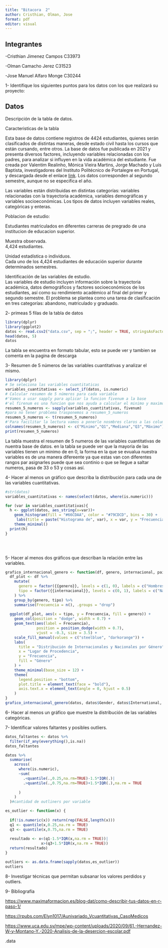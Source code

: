 ```yaml
---
title: "Bitacora  2"
author: Cristhian, Olman, Jose
format: pdf
editor: visual
---
```


## Integrantes

-Cristhian Jimenez Campos C33973

-Olman Camacho Jerez C31523

-Jose Manuel Alfaro Monge C30244

1- Identifique los siguientes puntos para los datos con los que realizará su proyecto:

## Datos

Descripción de la tabla de datos.

Caracteristicas de la tabla

Esta base de datos contiene registros de 4424 estudiantes, quienes serán clasificados de distintas maneras, desde estado civil hasta los cursos que están cursando, entre otros. La base de datos fue publicada en 2021 y presenta diversos factores, incluyendo variables relacionadas con los padres, para analizar si influyen en la vida académica del estudiante. Fue creada por Valentim Realinho, Mónica Vieira Martins, Jorge Machado y Luís Baptista, investigadores del Instituto Politécnico de Portalegre en Portugal, y descargada desde el enlace [link](https://archive.ics.uci.edu/dataset/697/predict+students+dropout+and+academic+success). Los datos corresponden al segundo semestre, aunque no se especifica el año.

Las variables están distribuidas en distintas categorías: variables relacionadas con la trayectoria académica, variables demográficas y variables socioeconómicas. Los tipos de datos incluyen variables reales, categóricas y enteras.

Poblacion de estudio:

Estudiantes matriculados en diferentes carreras de pregrado de una institucion de educacion superior.

Muestra observada.\
4,424 estudiantes.

Unidad estadística o individuos.\
Cada uno de los 4,424 estudiantes de educación superior durante determinados semestres.

Identificación de las variables de estudio.\
Las variables de estudio incluyen información sobre la trayectoria académica, datos demográficos y factores socioeconómicos de los estudiantes, así como su rendimiento académico al final del primer y segundo semestre. El problema se plantea como una tarea de clasificación en tres categorías: abandono, matriculado y graduado.

2- primeas 5 filas de la tabla de datos\

```r
library(dplyr)
library(ggplot2)
datos <- read.csv2("data.csv", sep = ";", header = TRUE, stringsAsFactors = FALSE)
head(datos, 5)
datos
```

La tabla se encuentra en formato tabular, esto se puede ver y tambien se comenta en la pagina de descarga

3- Resumen de 5 números de las variables cuantitativas y analizar el mismo.

```r
library(dplyr)
# Se seleciona las variables cuantitaticas
variables_cuantitativas <- select_if(datos, is.numeric)
# Calcular resumen de 5 números para cada variable
#'Vamos a usar sapply para aplicar la funcion fivenum a la base
#'el firenum es una funcion que nos ayuda a calcular el minimo y maximo, los Q1 y Q3, ademas de eso la mediana 
resumen_5_numeros <- sapply(variables_cuantitativas, fivenum)
#para no tener problema trasponemos a resumen_5_numeros
resumen_5_numeros <- t(resumen_5_numeros)
#'Para facilitar la lectura vamos a ponerle nosmbres claros a las columnas
colnames(resumen_5_numeros) <- c("Minimo","Q1","Mediana","Q3","Máximo")
print(resumen_5_numeros)

```

La tabla muestra el resumen de 5 numeros de las variables cuantitativas de nuentra base de datos. en la tabla se puede ver que la mayoria de las variables tienen un minimo de en 0, la forma en la que se evualua nuestra variables es de una manera difereente ya que estas van con diferentes rangos par asignarles puede que sea continio o que se llegue a saltar numeros, pasa de 33 o 53 y cosas así.

4- Hacer al menos un gráfico que describa la distribución para cada una de las variables cuantitativas. 

```r

#str(datos)
variables_cuantitativas <- names(select(datos, where(is.numeric)))

for (var in variables_cuantitativas){
  h <- ggplot(datos, aes_string(x=var))+
    geom_histogram(fill = "#66CDAA", color = "#79CDCD", bins = 30) +
     labs(title = paste("Histograma de", var), x = var, y = "Frecuencia") +
    theme_minimal()
  print(h)
}
  

```

\

5- Hacer al menos dos gráficos que describan la relación entre las variables.

```r
grafico_internacional_genero <- function(df, genero, internacional, pais) {
  df_plot <- df %>%
    mutate(
      genero = factor({{genero}}, levels = c(1, 0), labels = c("Hombres", "Mujeres")),
      tipo = factor({{internacional}}, levels = c(0, 1), labels = c("Nacional", "Internacional"))
    ) %>%
    group_by(genero, tipo) %>%
    summarise(Frecuencia = n(), .groups = "drop")
  
  ggplot(df_plot, aes(x = tipo, y = Frecuencia, fill = genero)) +
    geom_col(position = "dodge", width = 0.7) +
    geom_text(aes(label = Frecuencia),
              position = position_dodge(width = 0.7),
              vjust = -0.3, size = 3.5) +
    scale_fill_manual(values = c("steelblue", "darkorange")) +
    labs(
      title = "Distribución de Internacionales y Nacionales por Género",
      x = "Lugar de Procedencia",
      y = "Frecuencia",
      fill = "Género"
    ) +
    theme_minimal(base_size = 12) +
    theme(
      legend.position = "bottom",
      plot.title = element_text(face = "bold"),
      axis.text.x = element_text(angle = 0, hjust = 0.5)
    )
}
grafico_internacional_genero(datos, datos$Gender, datos$International, datos$Nacionality)
```

6- Hacer al menos un gráfico que muestre la distribución de las variables categóricas.

7- Identificar valores faltantes y posibles outliers.

```r
datos_faltantes <- datos %>% 
  filter(if_any(everything(),is.na))
datos_faltantes

datos %>% 
  summarise(
    across(
      where(is.numeric),
      ~sum(
        .<quantile(.,0.25,na.rm=TRUE)-1.5*IQR(.)|
        .>quantile(.,0.75,na.rm=TRUE)+1.5*IQR(.),na.rm = TRUE
        
      )
    )
  )#cantidad de outliners por variable

es_outlier <- function(x) {
  
  if(!is.numeric(x)) return(rep(FALSE,length(x)))
  q1 <- quantile(x,0.25,na.rm = TRUE)
  q3 <- quantile(x,0.75,na.rm = TRUE)
  
  resultado <- x<(q1-1.5*IQR(x,na.rm = TRUE))|
                x>(q3+1.5*IQR(x,na.rm = TRUE))
  return(resultado)
}

outliers <- as.data.frame(sapply(datos,es_outlier))
outliers

```


8- Investigar técnicas que permitan subsanar los valores perdidos y outliers.

9- Bibliografía

<https://www.maximaformacion.es/blog-dat/como-describir-tus-datos-en-r-paso-1/>

<https://rpubs.com/Elyn1017/Aunivariado_Vcuantitativas_CasoMedicos>

<https://www.uca.edu.sv/mpe/wp-content/uploads/2020/09/61.-Hernandez-W-y-Montano-Y.-2020-Analisis-de-la-desercion-escolar.pdf>

.data
